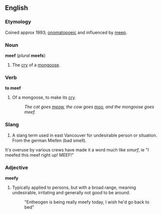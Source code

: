 ==English==
===Etymology===
Coined approx 1993; [[onomatopoeic]] and influenced by [[meep]].

===Noun===
'''meef''' (''plural'' '''meefs''')

#The [[cry]] of a [[mongoose]].

===Verb===
'''to meef'''

#Of a mongoose, to make its [[cry]].
#:''The cat goes [[meow]], the cow goes [[moo]], and the mongoose goes meef.''


===Slang===

#A slang term used in east Vancouver for undesirable person or situation. From the german Miefen (bad smell).
It's overuse by various crews have made it a word much like ''smurf'', ie "I meefed this meef right up! MEEF!"


===Adjective===
'''meefy'''
#Typically applied to persons, but with a broad range, meaning undesirable, irritating and generally not good to be around.
#:"Entheogen is being really meefy today, I wish he'd go back to bed"